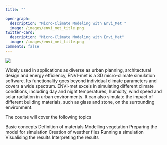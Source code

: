 ```yaml
---
title: ""

open-graph:
  description: "Micro-Climate Modeling with Envi_Met "
  image: /images/envi_met_title.png
twitter-card:
  description: "Micro-Climate Modeling with Envi_Met"
  image: /images/envi_met_title.png
comments: false
---
```


![](images/heiligengrund.png)

Widely used in applications as diverse as urban planning, architectural design and energy efficiency, ENVI-met is a 3D micro-climate simulation software. Its functionality goes beyond individual climate parameters and covers a wide spectrum. ENVI-met excels in simulating different climate conditions, including day and night temperatures, humidity, wind speed and solar radiation in urban environments. It can also simulate the impact of different building materials, such as glass and stone, on the surrounding environment.

The course will cover the following topics

Basic concepts Definition of materials Modelling vegetation Preparing the model for simulation Creation of weather files Running a simulation Visualising the results Interpreting the results
